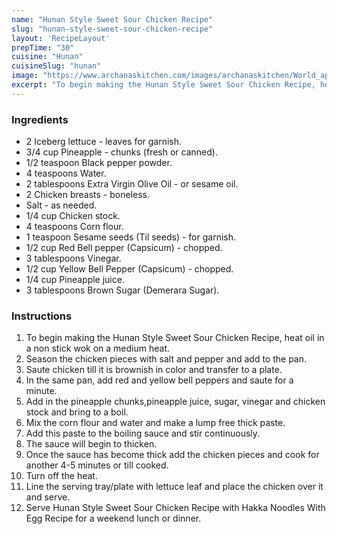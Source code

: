 ---
name: "Hunan Style Sweet Sour Chicken Recipe"
slug: "hunan-style-sweet-sour-chicken-recipe"
layout: 'RecipeLayout'
prepTime: "30"
cuisine: "Hunan"
cuisineSlug: "hunan"
image: "https://www.archanaskitchen.com/images/archanaskitchen/World_appetizer/hunan-style-sweet-sour-chicken-recipe.jpg"
excerpt: "To begin making the Hunan Style Sweet Sour Chicken Recipe, heat oil in a non stick wok on a medium heat"
---

### Ingredients

- 2 Iceberg lettuce - leaves for garnish.
- 3/4 cup Pineapple - chunks (fresh or canned).
- 1/2 teaspoon Black pepper powder.
- 4 teaspoons Water.
- 2 tablespoons Extra Virgin Olive Oil - or sesame oil.
- 2 Chicken breasts - boneless.
- Salt - as needed.
- 1/4 cup Chicken stock.
- 4 teaspoons Corn flour.
- 1 teaspoon Sesame seeds (Til seeds) - for garnish.
- 1/2 cup Red Bell pepper (Capsicum) - chopped.
- 3 tablespoons Vinegar.
- 1/2 cup Yellow Bell Pepper (Capsicum) - chopped.
- 1/4 cup Pineapple juice.
- 3 tablespoons Brown Sugar (Demerara Sugar).

### Instructions

1. To begin making the Hunan Style Sweet Sour Chicken Recipe, heat oil in a non stick wok on a medium heat.
1. Season the chicken pieces with salt and pepper and add to the pan.
1. Saute chicken till it is brownish in color and transfer to a plate.
1. In the same pan, add red and yellow bell peppers and saute for a minute.
1. Add in the pineapple chunks,pineapple juice, sugar, vinegar and chicken stock and bring to a boil.
1. Mix the corn flour and water and make a lump free thick paste.
1. Add this paste to the boiling sauce and stir continuously.
1. The sauce will begin to thicken.
1. Once the sauce has become thick add the chicken pieces and cook for another 4-5 minutes or till cooked.
1. Turn off the heat.
1. Line the serving tray/plate with lettuce leaf and place the chicken over it and serve.
1. Serve Hunan Style Sweet Sour Chicken Recipe with Hakka Noodles With Egg Recipe for a weekend lunch or dinner.
